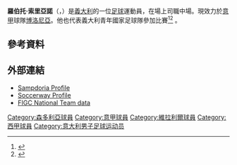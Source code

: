 {{noteTA
|G1=Football
|G2=uefa
|G3=意甲
|1=zh-hans:罗伯托;zh-hk:羅拔圖;zh-tw:羅伯托;
|2=zh-hans:索里亚诺;zh-hk:蘇利安奴;zh-tw:索里亞諾;
}}

{{Infobox football biography
| name                = 羅伯托·索里亞諾<br />Roberto Soriano
| image               = 20150616 - Portugal - Italie - Genève - Roberto Soriano.jpg
| caption             = 
| fullname            = Roberto Soriano
| birth_date          = {{birth date and age|1991|2|8|df=y}}
| birth_place         = [[德國|德國]][[达姆施塔特|達姆城]]
| height              = 1.82 m
| currentclub         = [[博洛尼亚足球俱乐部|博洛尼亞]]
| clubnumber          = 21
| position            = [[中場|中場]]
| youthyears1         = 2006–2009
| youthclubs1         = [[拜仁慕尼黑足球俱乐部|拜仁慕尼黑]]
| youthyears2         = 2009–2010
| youthclubs2         = [[桑普多利亚足球俱乐部|森多利亞]]
| years1              = 2010–2016
| clubs1              = [[桑普多利亚足球俱乐部|森多利亞]]
| caps1               = 136
| goals1              = 18
| years2              = 2010–2011
| clubs2              = → [[恩波利足球俱乐部|安玻里]] (loan)
| caps2               = 27
| goals2              = 2
| years3              = 2016–2019
| clubs3              = [[比利亞雷阿爾足球俱樂部|維拉利爾]]
| caps3               = 55
| goals3              = 9
| years4              = 2018–2019
| clubs4              = → [[拖連奴足球會|拖連奴]] (loan)
| caps4               = 11
| goals4              = 0
| years5              = 2019
| clubs5              = → [[博洛尼亚足球俱乐部|博洛尼亞]] (loan)
| caps5               = 17
| goals5              = 2
| years6              = 2019–
| clubs6              = [[博洛尼亚足球俱乐部|博洛尼亞]]
| caps6               = 8
| goals6              = 1
| nationalyears1      = 2007–2008
| nationalteam1       = 意大利U17
| nationalcaps1       = 7
| nationalgoals1      = 1
| nationalyears2      = 2009
| nationalteam2       = 意大利U18
| nationalcaps2       = 4
| nationalgoals2      = 0
| nationalyears3      = 2008–2010
| nationalteam3       = 意大利U19
| nationalcaps3       = 11
| nationalgoals3      = 0
| nationalyears4      = 2009–2011
| nationalteam4       = [[義大利21歲以下國家足球隊|意大利U21]]
| nationalcaps4       = 15
| nationalgoals4      = 2
| nationalyears5      = 2014–2015
| nationalteam5       = [[意大利國家足球隊|意大利]]
| nationalcaps5       = 8
| nationalgoals5      = 0
| club-update         = 27 October 2019
| nationalteam-update = 17 November 2015
}}

'''羅伯托·索里亞諾'''（'''{{lang-it|Roberto Soriano}}'''，{{bd|1991年|2月8日}}）是[[義大利|義大利]]的一位[[足球|足球]]運動員，在場上司職中場。現效力於[[意甲|意甲]]球隊[[博洛尼亞足球俱樂部|博洛尼亞]]。他也代表義大利青年國家足球隊參加比賽<ref>{{cite news|url=http://en.uefa.com/under21/matches/season=2011/round=2000006/match=2000093/index.html|title=Soriano keeps Italy in touch with Wales|date=3 September 2010|accessdate=4 September 2010|publisher=UEFA|deadurl=yes|archiveurl=https://web.archive.org/web/20100906132003/http://en.uefa.com/under21/matches/season=2011/round=2000006/match=2000093/index.html|archivedate=2010年9月6日|df=}}</ref><ref>{{cite news|url=http://www.corrieredellosport.it/calcio/azzurri/2010/09/03-127357/U.21%3A+1-0+in+Bosnia%2C+Italia+ancora+in+corsa|title=U.21: 1–0 in Bosnia Italia ancora in corsa|date=3 September 2010|accessdate=4 September 2010|work=Corriere dello Sport – Stadio|language=it|deadurl=yes|archiveurl=https://web.archive.org/web/20120229181526/http://www.corrieredellosport.it/calcio/azzurri/2010/09/03-127357/U.21:+1-0+in+Bosnia,+Italia+ancora+in+corsa|archivedate=2012年2月29日}}</ref> 。

==參考資料==
{{reflist}}
==外部連結==
* [http://www.sampdoria.it/index.php?option=com_teammanager&task=player&playerid=615&Itemid=109 Sampdoria Profile] {{it icon}}
* [http://www.soccerway.com/players/roberto-soriano/72309/ Soccerway Profile] {{Wayback|url=http://www.soccerway.com/players/roberto-soriano/72309/ |date=20210225084848 }}
* [https://web.archive.org/web/20160303211252/http://www.figc.it/nazionali/DettaglioConvocato?codiceConvocato=3307&squadra=2 FIGC National Team data] {{it icon}}

{{博洛尼亞球員名單}}

{{DEFAULTSORT: Soriano, Roberto}}
[[Category:森多利亞球員|Category:森多利亞球員]]
[[Category:意甲球員|Category:意甲球員]]
[[Category:維拉利爾球員|Category:維拉利爾球員]]
[[Category:西甲球員|Category:西甲球員]]
[[Category:意大利男子足球运动员|Category:意大利男子足球运动员]]